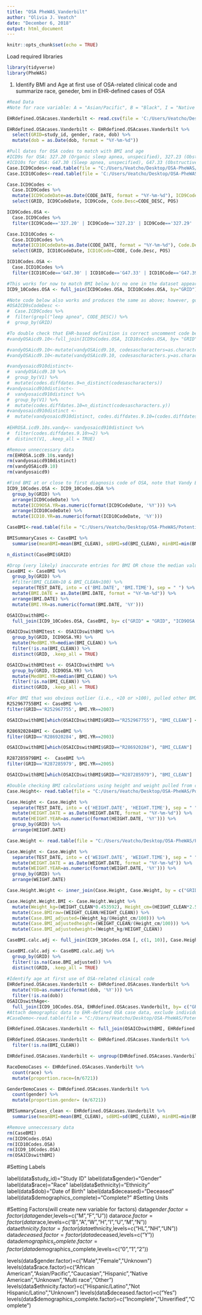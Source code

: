 ```yaml
---
title: "OSA PheWAS_Vanderbilt"
author: "Olivia J. Veatch"
date: "December 6, 2018"
output: html_document
---
```


```r
knitr::opts_chunk$set(echo = TRUE)
```

Load required libraries
```r
library(tidyverse)
library(PheWAS)
```

1) Identify BMI and Age at first use of OSA-related clinical code and summarize race, geneder, bmi in EHR-defined cases of OSA
``` r
#Read Data
#Note for race variable: A = "Asian/Pacific", B = "Black", I = "Native American", M = "Mixed", N = "Other", U = "Unknown", W = "White"

EHRdefined.OSAcases.Vanderbilt <- read.csv(file = 'C:/Users/Veatcho/Desktop/OSA-PheWAS/Potential_OSA_cases_18_88/OSAGenetics_DATA_2018-11-07_1203.csv', header = TRUE, sep = ",", fill=TRUE, stringsAsFactors = FALSE)

EHRdefined.OSAcases.Vanderbilt <- EHRdefined.OSAcases.Vanderbilt %>%
  select(GRID=study_id, gender, race, dob) %>%
  mutate(dob = as.Date(dob, format = "%Y-%m-%d"))

#Pull dates for OSA codes to match with BMI and age
#ICD9s for OSA: 327.20 (Organic sleep apnea, unspecified), 327.23 (Obstructive sleep apnea [adult, pediatric]), 327.29 (Other organic sleep apnea), 780.51 (Insomnia with sleep apnea), 780.53 (Hypersomnia with sleep apnea), 780.57 (Sleep apnea [NOS]), 
#ICD10s for OSA: G47.30 (Sleep apnea, unspecified), G47.33 (Obstructive sleep apnea [adult, pediatric]) and G47.39 (Other sleep apnea)
Case.ICD9Codes<-read.table(file = "C:/Users/Veatcho/Desktop/OSA-PheWAS/Potential_OSA_cases_18_88/Potential_OSA_cases_18_88_icd9.txt", header=TRUE, sep="\t", fill=TRUE, stringsAsFactors = FALSE)
Case.ICD10Codes<-read.table(file = 'C:/Users/Veatcho/Desktop/OSA-PheWAS/Potential_OSA_cases_18_88/Potential_OSA_cases_18_88_icd10.txt', header=TRUE, sep="\t", fill=TRUE, stringsAsFactors = FALSE)

Case.ICD9Codes <- 
  Case.ICD9Codes %>%
  mutate(ICD9CodeDate=as.Date(CODE_DATE, format = "%Y-%m-%d"), ICD9Code=as.character(CODE)) %>%
  select(GRID, ICD9CodeDate, ICD9Code, Code.Desc=CODE_DESC, POS)

ICD9Codes.OSA <- 
  Case.ICD9Codes %>%
  filter(ICD9Code=='327.20' | ICD9Code=='327.23' | ICD9Code=='327.29' | ICD9Code=='780.51' | ICD9Code=='780.53' | ICD9Code=='780.57')

Case.ICD10Codes <- 
  Case.ICD10Codes %>%
  mutate(ICD10CodeDate=as.Date(CODE_DATE, format = "%Y-%m-%d"), Code.Desc=as.character(CODE_DESC)) %>%
  select(GRID, ICD10CodeDate, ICD10Code=CODE, Code.Desc, POS)

ICD10Codes.OSA <- 
  Case.ICD10Codes %>%
  filter(ICD10Code=='G47.30' | ICD10Code=='G47.33' | ICD10Code=='G47.39')

#This works for now to match BMI below b/c no one in the dataset appears to have ONLY and ICD10 code....will need to modify if no ICD9 codes are present in a record
ICD9_10Codes.OSA <- full_join(ICD9Codes.OSA, ICD10Codes.OSA, by="GRID")

#Note code below also works and produces the same as above; however, good to check specific codes and useful if there are no fuzzy matches for grep
#OSAICD9sCodeDesc <- 
#  Case.ICD9Codes %>%
#  filter(grepl("leep apnea", CODE_DESC)) %>%
#  group_by(GRID)

#To double check that EHR-based definition is correct uncomment code below
#vandyOSAicd9.10<-full_join(ICD9sCodes.OSA, ICD10sCodes.OSA, by= "GRID")

#vandyOSAicd9.10<-mutate(vandyOSAicd9.10, codesascharacters=as.character(V3.x))
#vandyOSAicd9.10<-mutate(vandyOSAicd9.10, codesascharacters.y=as.character(V3.y))

#vandyosaicd910distinct<-
#  vandyOSAicd9.10 %>%
#  group_by(V1) %>%
#  mutate(codes.diffdates.9=n_distinct(codesascharacters))
#vandyosaicd910distinct<-
#  vandyosaicd910distinct %>%
#  group_by(V1) %>%
#  mutate(codes.diffdates.10=n_distinct(codesascharacters.y))
#vandyosaicd910distinct <- 
#  mutate(vandyosaicd910distinct, codes.diffdates.9.10=(codes.diffdates.9+codes.diffdates.10))
  
#EHROSA.icd9.10s.vandy<- vandyosaicd910distinct %>%
#  filter(codes.diffdates.9.10>=2) %>%
#  distinct(V1, .keep_all = TRUE)

#Remove unneccessary data
rm(EHROSA.icd9.10s.vandy)
rm(vandyosaicd910distinct)
rm(vandyOSAicd9.10)
rm(vandyosaicd9)

#Find BMI at or close to first diagnosis code of OSA, note that Vandy BMI is wonky
ICD9_10Codes.OSA <- ICD9_10Codes.OSA %>%
  group_by(GRID) %>%
  arrange(ICD9CodeDate) %>%
  mutate(ICD9OSA.YR=as.numeric(format(ICD9CodeDate, '%Y'))) %>%
  arrange(ICD10CodeDate) %>%
  mutate(ICD10.YR=as.numeric(format(ICD10CodeDate, '%Y')))

CaseBMI<-read.table(file = "C:/Users/Veatcho/Desktop/OSA-PheWAS/Potential_OSA_cases_18_88/Potential_OSA_cases_18_88_vitals_bmi_clean.txt", header = TRUE, sep="\t", fill=TRUE, stringsAsFactors = FALSE)

BMISummaryCases <- CaseBMI %>%
  summarise(meanBMI=mean(BMI_CLEAN), sdBMI=sd(BMI_CLEAN), minBMI=min(BMI_CLEAN), maxBMI=max(BMI_CLEAN), QuantileBMI.05=quantile(BMI_CLEAN, 0.05), QuantileBMI.95=quantile(BMI_CLEAN, 0.95))

n_distinct(CaseBMI$GRID)

#Drop (very likely) inaccurate entries for BMI OR chose the median value of BMI for the year in which the OSA clinical code was used!
CaseBMI <- CaseBMI %>%
  group_by(GRID) %>%
  #filter(BMI_CLEAN>10 & BMI_CLEAN<100) %>%
  separate(TEST_DATE, into = c('BMI.DATE', 'BMI.TIME'), sep = " ") %>%
  mutate(BMI.DATE = as.Date(BMI.DATE, format = "%Y-%m-%d")) %>%
  arrange(BMI.DATE) %>%
  mutate(BMI.YR=as.numeric(format(BMI.DATE, '%Y')))

OSAICDswithBMI<-
  full_join(ICD9_10Codes.OSA, CaseBMI, by= c("GRID" = "GRID", "ICD9OSA.YR" = "BMI.YR"))

OSAICDswithBMItest <- OSAICDswithBMI %>%
  group_by(GRID, ICD9OSA.YR) %>%
  mutate(MedBMI.YR=median(BMI_CLEAN)) %>%
  filter(!is.na(BMI_CLEAN)) %>%
  distinct(GRID, .keep_all = TRUE)

OSAICDswithBMItest <- OSAICDswithBMI %>%
  group_by(GRID, ICD9OSA.YR) %>%
  mutate(MedBMI.YR=median(BMI_CLEAN)) %>%
  filter(!is.na(BMI_CLEAN)) %>%
  distinct(GRID, .keep_all = TRUE)

#For BMI that was obvious outlier (i.e., <10 or >100), pulled other BMIs within year of code and replaced
R252967755BMI <- CaseBMI %>%
filter(GRID=='R252967755', BMI.YR==2007)

OSAICDswithBMI[which(OSAICDswithBMI$GRID=="R252967755"), "BMI_CLEAN"] <- 27.44

R286920284BMI <- CaseBMI %>%
filter(GRID=='R286920284', BMI.YR==2003)

OSAICDswithBMI[which(OSAICDswithBMI$GRID=="R286920284"), "BMI_CLEAN"]  <- 26.04

R287285979BMI <-  CaseBMI %>%
filter(GRID=='R287285979', BMI.YR==2005)

OSAICDswithBMI[which(OSAICDswithBMI$GRID=="R287285979"), "BMI_CLEAN"]  <- 17.2

#Double checking BMI calculations using height and weight pulled from charts
Case.Height<- read.table(file = "C:/Users/Veatcho/Desktop/OSA-PheWAS/Potential_OSA_cases_18_88/Potential_OSA_cases_18_88_vitals_height_clean.txt", header = TRUE, sep="\t", fill=TRUE, stringsAsFactors = FALSE)

Case.Height <- Case.Height %>%
  separate(TEST_DATE, into = c('HEIGHT.DATE', 'HEIGHT.TIME'), sep = " ") %>%
  mutate(HEIGHT.DATE = as.Date(HEIGHT.DATE, format = "%Y-%m-%d")) %>%
  mutate(HEIGHT.YEAR=as.numeric(format(HEIGHT.DATE, '%Y'))) %>%
  group_by(GRID) %>%
  arrange(HEIGHT.DATE)

Case.Weight <- read.table(file = "C:/Users/Veatcho/Desktop/OSA-PheWAS/Potential_OSA_cases_18_88/Potential_OSA_cases_18_88_vitals_weight_clean.txt", header = TRUE, sep="\t", fill=TRUE, stringsAsFactors = FALSE)

Case.Weight <- Case.Weight %>%
  separate(TEST_DATE, into = c('WEIGHT.DATE', 'WEIGHT.TIME'), sep = " ") %>%
  mutate(WEIGHT.DATE = as.Date(WEIGHT.DATE, format = "%Y-%m-%d")) %>%
  mutate(WEIGHT.YEAR=as.numeric(format(WEIGHT.DATE, '%Y'))) %>%
  group_by(GRID) %>%
  arrange(WEIGHT.DATE)

Case.Height.Weight <- inner_join(Case.Height, Case.Weight, by = c("GRID" = "GRID", "HEIGHT.YEAR" = "WEIGHT.YEAR"))

Case.Height.Weight.BMI <- Case.Height.Weight %>%
  mutate(Weight_kg=(WEIGHT_CLEAN*0.453592), Height_cm=(HEIGHT_CLEAN*2.54)) %>%
  mutate(Case.BMIraw=(WEIGHT_CLEAN/HEIGHT_CLEAN)) %>%
  mutate(Case.BMI_adjusted=(Weight_kg/(Height_cm/100))) %>%
  mutate(Case.BMI_adjustedheight=(WEIGHT_CLEAN/(Height_cm/100))) %>%
  mutate(Case.BMI_adjustedweight=(Weight_kg/HEIGHT_CLEAN))

CaseBMI.calc.adj <- full_join(ICD9_10Codes.OSA [, c(1, 10)], Case.Height.Weight.BMI [, c(1, 5, 13)], by= c("GRID" = "GRID", "ICD9OSA.YR" = "HEIGHT.YEAR"))

CaseBMI.calc.adj <- CaseBMI.calc.adj %>%
  group_by(GRID) %>%
  filter(!is.na(Case.BMI_adjusted)) %>%
  distinct(GRID, .keep_all = TRUE)
                                 
#Identify age at first use of OSA-related clinical code
EHRdefined.OSAcases.Vanderbilt <- EHRdefined.OSAcases.Vanderbilt %>%
  mutate(YOB=as.numeric(format(dob, '%Y'))) %>%
  filter(!is.na(dob))
OSAICDswithAge<-
  full_join(ICD9_10Codes.OSA, EHRdefined.OSAcases.Vanderbilt, by= c("GRID" = "GRID", "ICD9OSA.YR" = ""))
#Attach demographic data to EHR-defined OSA case data, exclude individuals with missing BMI, and summarize race, gender, age, BMI
#CaseDemo<-read.table(file = "C:/Users/Veatcho/Desktop/OSA-PheWAS/Potential_OSA_cases_18_88/Potential_OSA_cases_18_88_demo.txt", header = TRUE, sep="\t", fill=TRUE, stringsAsFactors = FALSE)

EHRdefined.OSAcases.Vanderbilt <- full_join(OSAICDswithBMI, EHRdefined.OSAcases.Vanderbilt, by="GRID")

EHRdefined.OSAcases.Vanderbilt <- EHRdefined.OSAcases.Vanderbilt %>%
  filter(!is.na(BMI_CLEAN))

EHRdefined.OSAcases.Vanderbilt <- ungroup(EHRdefined.OSAcases.Vanderbilt)

RaceDemoCases <- EHRdefined.OSAcases.Vanderbilt %>%
  count(race) %>%
  mutate(proportion.race=(n/6721))

GenderDemoCases <- EHRdefined.OSAcases.Vanderbilt %>%
  count(gender) %>%
  mutate(proportion.gender= (n/6721))

BMISummaryCases_clean <- EHRdefined.OSAcases.Vanderbilt %>%
  summarise(meanBMI=mean(BMI_CLEAN), sdBMI=sd(BMI_CLEAN), minBMI=min(BMI_CLEAN), maxBMI=max(BMI_CLEAN), QuantileBMI.25=quantile(BMI_CLEAN, 0.25), QuantileBMI.75=quantile(BMI_CLEAN, 0.75))

#Remove unneccessary data
rm(CaseBMI)
rm(ICD9Codes.OSA)
rm(ICD10Codes.OSA)
rm(ICD9_10Codes.OSA)
rm(OSAICDswithBMI)
```


#Setting Labels

label(data$study_id)="Study ID"
label(data$gender)="Gender"
label(data$race)="Race"
label(data$ethnicity)="Ethnicity"
label(data$dob)="Date of Birth"
label(data$deceased)="Deceased"
label(data$demographics_complete)="Complete?"
#Setting Units


#Setting Factors(will create new variable for factors)
data$gender.factor = factor(data$gender,levels=c("M","F","U"))
data$race.factor = factor(data$race,levels=c("B","A","W","H","I","U","M","N"))
data$ethnicity.factor = factor(data$ethnicity,levels=c("HL","NH","UN"))
data$deceased.factor = factor(data$deceased,levels=c("Y"))
data$demographics_complete.factor = factor(data$demographics_complete,levels=c("0","1","2"))

levels(data$gender.factor)=c("Male","Female","Unknown")
levels(data$race.factor)=c("African American","Asian/Pacific","Caucasian","Hispanic","Native American","Unknown","Multi race","Other")
levels(data$ethnicity.factor)=c("Hispanic/Latino","Not Hispanic/Latino","Unknown")
levels(data$deceased.factor)=c("Yes")
levels(data$demographics_complete.factor)=c("Incomplete","Unverified","Complete")
